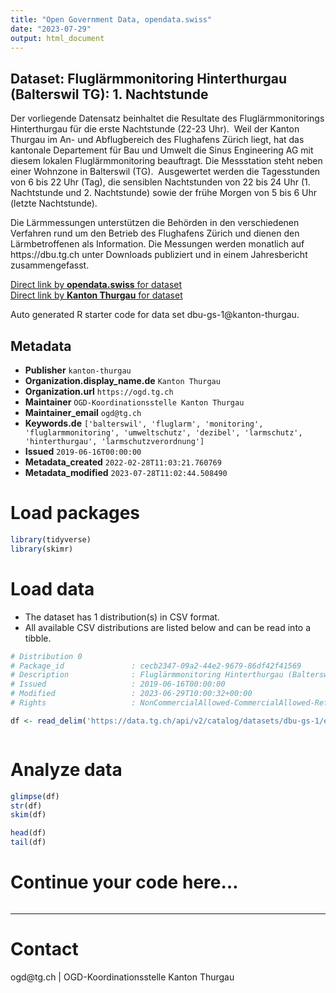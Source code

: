 ```yaml
---
title: "Open Government Data, opendata.swiss"
date: "2023-07-29"
output: html_document
---
```


## Dataset: Fluglärmmonitoring Hinterthurgau (Balterswil TG): 1. Nachtstunde

Der vorliegende Datensatz beinhaltet die Resultate des Fluglärmmonitorings Hinterthurgau für die erste Nachtstunde (22-23 Uhr).  Weil der Kanton Thurgau im An- und Abflugbereich des Flughafens Zürich liegt, hat das kantonale Departement für Bau und Umwelt die Sinus Engineering AG mit diesem lokalen Fluglärmmonitoring beauftragt. Die Messstation steht neben einer Wohnzone in Balterswil (TG). 
Ausgewertet werden die Tagesstunden von 6 bis 22 Uhr (Tag), die sensiblen Nachtstunden von 22 bis 24 Uhr (1. Nachtstunde und 2. Nachtstunde) sowie der frühe Morgen von 5 bis 6 Uhr (letzte Nachtstunde).

Die Lärmmessungen unterstützen die Behörden in den verschiedenen Verfahren rund um den Betrieb des Flughafens Zürich und dienen den Lärmbetroffenen als Information. Die Messungen werden monatlich auf https://dbu.tg.ch unter Downloads publiziert und in einem Jahresbericht
zusammengefasst.

[Direct link by **opendata.swiss** for dataset](https://opendata.swiss/de/dataset/fluglarmmonitoring-hinterthurgau-balterswil-tg-1-nachtstunde)<br>
[Direct link by **Kanton Thurgau** for dataset](https://data.tg.ch/explore/dataset/dbu-gs-1/)

Auto generated R starter code for data set dbu-gs-1@kanton-thurgau.

## Metadata

- **Publisher** `kanton-thurgau`
- **Organization.display_name.de** `Kanton Thurgau`
- **Organization.url** `https://ogd.tg.ch`
- **Maintainer** `OGD-Koordinationsstelle Kanton Thurgau`
- **Maintainer_email** `ogd@tg.ch`
- **Keywords.de** `['balterswil', 'fluglarm', 'monitoring', 'fluglarmmonitoring', 'umweltschutz', 'dezibel', 'larmschutz', 'hinterthurgau', 'larmschutzverordnung']`
- **Issued** `2019-06-16T00:00:00`
- **Metadata_created** `2022-02-28T11:03:21.760769`
- **Metadata_modified** `2023-07-28T11:02:44.508490`


# Load packages

```r

library(tidyverse)
library(skimr)

```

# Load data

-   The dataset has 1 distribution(s) in CSV format.
-   All available CSV distributions are listed below and can be read into a tibble.

```r

# Distribution 0
# Package_id               : cecb2347-09a2-44e2-9679-86df42f41569
# Description              : Fluglärmmonitoring Hinterthurgau (Balterswil TG): 1. Nachtstunde (csv)
# Issued                   : 2019-06-16T00:00:00
# Modified                 : 2023-06-29T10:00:32+00:00
# Rights                   : NonCommercialAllowed-CommercialAllowed-ReferenceRequired

df <- read_delim('https://data.tg.ch/api/v2/catalog/datasets/dbu-gs-1/exports/csv')



```

# Analyze data

```r

glimpse(df)
str(df)
skim(df)

head(df)
tail(df)

```

# Continue your code here...

```r

```

------------------------------------------------------------------------

# Contact

ogd@tg.ch | OGD-Koordinationsstelle Kanton Thurgau
